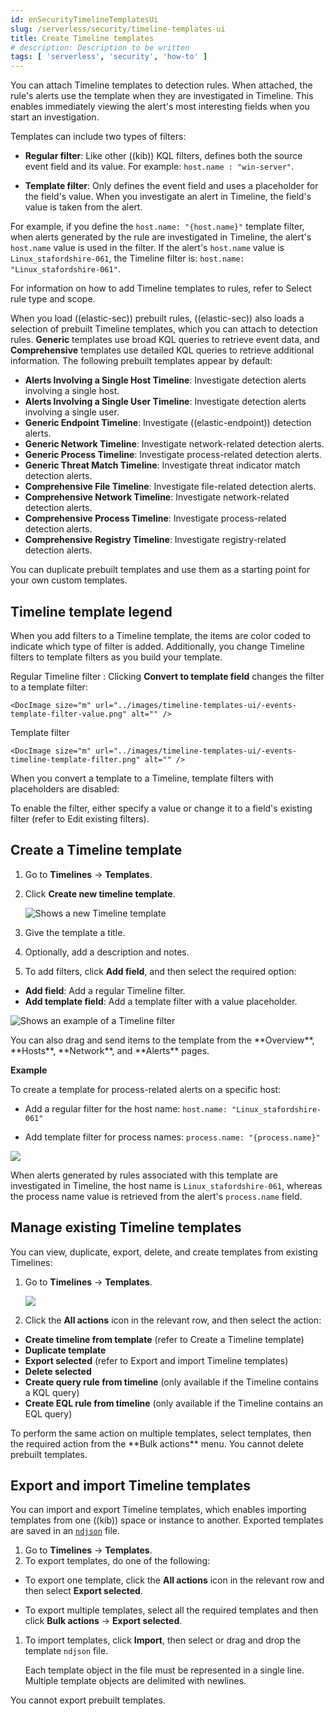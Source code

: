 ```yaml
---
id: enSecurityTimelineTemplatesUi
slug: /serverless/security/timeline-templates-ui
title: Create Timeline templates
# description: Description to be written
tags: [ 'serverless', 'security', 'how-to' ]
---
```


<div id="timeline-templates-ui"></div>

You can attach Timeline templates to detection rules. When attached, the rule's
alerts use the template when they are investigated in Timeline. This enables
immediately viewing the alert's most interesting fields when you start an
investigation.

Templates can include two types of filters:

* **Regular filter**: Like other ((kib)) KQL filters, defines both the source
    event field and its value. For example: `host.name : "win-server"`.

* **Template filter**: Only defines the event field and uses a placeholder
    for the field's value. When you investigate an alert in Timeline, the field's
    value is taken from the alert.

For example, if you define the `host.name: "{host.name}"` template filter, when
alerts generated by the rule are investigated in Timeline, the alert's
`host.name` value is used in the filter. If the alert's `host.name` value is
`Linux_stafordshire-061`, the Timeline filter is:
`host.name: "Linux_stafordshire-061"`.

<DocCallOut title="Note">
For information on how to add Timeline templates to rules, refer to <DocLink id="enSecurityRulesUiCreate" section="select-rule-type-and-scope">Select rule type and scope</DocLink>.
</DocCallOut>

When you load ((elastic-sec)) prebuilt rules, ((elastic-sec)) also loads a selection of prebuilt Timeline templates, which you can attach to detection rules. **Generic** templates use broad KQL queries to retrieve event data, and **Comprehensive** templates use detailed KQL queries to retrieve additional information. The following prebuilt templates appear by default:

* **Alerts Involving a Single Host Timeline**: Investigate detection alerts involving a single host.
* **Alerts Involving a Single User Timeline**: Investigate detection alerts involving a single user.
* **Generic Endpoint Timeline**: Investigate ((elastic-endpoint)) detection alerts.
* **Generic Network Timeline**: Investigate network-related detection alerts.
* **Generic Process Timeline**: Investigate process-related detection alerts.
* **Generic Threat Match Timeline**: Investigate threat indicator match detection alerts.
* **Comprehensive File Timeline**: Investigate file-related detection alerts.
* **Comprehensive Network Timeline**: Investigate network-related detection alerts.
* **Comprehensive Process Timeline**: Investigate process-related detection alerts.
* **Comprehensive Registry Timeline**: Investigate registry-related detection alerts.

<DocCallOut title="Tip">
You can <DocLink id="enSecurityTimelineTemplatesUi" section="manage-existing-timeline-templates">duplicate prebuilt templates</DocLink> and use them as
a starting point for your own custom templates.
</DocCallOut>

<div id="template-legend-ui"></div>

## Timeline template legend

When you add filters to a Timeline template, the items are color coded to
indicate which type of filter is added. Additionally, you change Timeline
filters to template filters as you build your template.

Regular Timeline filter 
    : Clicking **Convert to template field** changes the filter to a template filter:

    <DocImage size="m" url="../images/timeline-templates-ui/-events-template-filter-value.png" alt="" />

Template filter 

    <DocImage size="m" url="../images/timeline-templates-ui/-events-timeline-template-filter.png" alt="" />

When you <DocLink id="enSecurityTimelineTemplatesUi" section="manage-existing-timeline-templates">convert a template to a Timeline</DocLink>, template
filters with placeholders are disabled:

<DocImage size="m" url="../images/timeline-templates-ui/-events-invalid-filter.png" alt="" />

To enable the filter, either specify a value or change it to a field's existing
filter (refer to <DocLink id="enSecurityTimelinesUi" section="edit-existing-filters">Edit existing filters</DocLink>).

<div id="create-timeline-template"></div>

## Create a Timeline template

1. Go to **Timelines** -> **Templates**.
1. Click **Create new timeline template**.

    ![Shows a new Timeline template](../images/timeline-templates-ui/-events-create-template-ui.png)

1. Give the template a title.
1. Optionally, add a description and notes.
1. To add filters, click **Add field**, and then select the required option:

* **Add field**: Add a regular Timeline filter.
* **Add template field**: Add a template filter with a value placeholder.

![Shows an example of a Timeline filter](../images/timeline-templates-ui/-events-create-a-timeline-filter.png)

<DocCallOut title="Tip">
You can also drag and send items to the template from the **Overview**,
**Hosts**, **Network**, and **Alerts** pages.
</DocCallOut>

**Example**

To create a template for process-related alerts on a specific host:

* Add a regular filter for the host name:
    `host.name: "Linux_stafordshire-061"`

* Add template filter for process names: `process.name: "{process.name}"`

![](../images/timeline-templates-ui/-events-template-query-example.png)

When alerts generated by rules associated with this template are investigated
in Timeline, the host name is `Linux_stafordshire-061`, whereas the process name
value is retrieved from the alert's `process.name` field.

<div id="man-templates-ui"></div>

## Manage existing Timeline templates

You can view, duplicate, export, delete, and create templates from existing Timelines:

1. Go to **Timelines** -> **Templates**.

    ![](../images/timeline-templates-ui/-events-all-actions-timeline-ui.png)

1. Click the **All actions** icon in the relevant row, and then select the action:

* **Create timeline from template** (refer to <DocLink id="enSecurityTimelineTemplatesUi" section="create-a-timeline-template">Create a Timeline template</DocLink>)
* **Duplicate template**
* **Export selected** (refer to <DocLink id="enSecurityTimelineTemplatesUi" section="export-and-import-timeline-templates">Export and import Timeline templates</DocLink>)
* **Delete selected**
* **Create query rule from timeline** (only available if the Timeline contains a KQL query)
* **Create EQL rule from timeline** (only available if the Timeline contains an EQL query)

<DocCallOut title="Tip">
To perform the same action on multiple templates, select templates, then the required action from the **Bulk actions** menu.
</DocCallOut>

<DocCallOut title="Note">
You cannot delete prebuilt templates.
</DocCallOut>

<div id="import-export-timeline-templates"></div>

## Export and import Timeline templates

You can import and export Timeline templates, which enables importing templates
from one ((kib)) space or instance to another. Exported templates are saved in an
[`ndjson`](http://ndjson.org) file.

1. Go to **Timelines** -> **Templates**.
1. To export templates, do one of the following:

* To export one template, click the **All actions** icon in the relevant row and
    then select **Export selected**.

* To export multiple templates, select all the required templates and then click
    **Bulk actions** -> **Export selected**.

1. To import templates, click **Import**, then select or drag and drop the template `ndjson` file.

    <DocCallOut title="Note">
    Each template object in the file must be represented in a single line.
    Multiple template objects are delimited with newlines.
    </DocCallOut>

<DocCallOut title="Note">
You cannot export prebuilt templates.
</DocCallOut>

